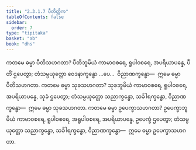 ```yaml
---
title: "2.3.1.7 ပီတိတ္တိက"
tableOfContents: false
sidebar:
  order: 7
type: "tipitaka"
basket: "ab"
book: "dhs"
---
```



<DynamicBreadcrumb />

<Division number="1003" book="dhs" e="ch" v="29" p="207">

<Paragraph number="1668" book="dhs">
ကတမေ ဓမ္မာ ပီတိသဟဂတာ? ပီတိဘူမိယံ ကာမာဝစရေ, ရူပါဝစရေ, အပရိယာပန္နေ, ပီတိံ ဌပေတွာ; တံသမ္ပယုတ္တော ဝေဒနာက္ခန္ဓော …ပေ…  ဝိညာဏက္ခန္ဓော—  ဣမေ ဓမ္မာ ပီတိသဟဂတာ.
</Paragraph>

</Division>
<Division number="1004" book="dhs" e="ch" v="29" p="207">

<Paragraph number="1669" book="dhs">
ကတမေ ဓမ္မာ သုခသဟဂတာ? သုခဘူမိယံ ကာမာဝစရေ, ရူပါဝစရေ, အပရိယာပန္နေ, သုခံ ဌပေတွာ; တံသမ္ပယုတ္တော သညာက္ခန္ဓော, သင်္ခါရက္ခန္ဓော, ဝိညာဏက္ခန္ဓော—  ဣမေ ဓမ္မာ သုခသဟဂတာ.
</Paragraph>

</Division>
<Division number="1005" book="dhs" e="ch" v="29" p="207">

<Paragraph number="1670" book="dhs">
ကတမေ ဓမ္မာ ဥပေက္ခာသဟဂတာ? ဥပေက္ခာဘူမိယံ ကာမာဝစရေ, ရူပါဝစရေ, အရူပါဝစရေ, အပရိယာပန္နေ, ဥပေက္ခံ ဌပေတွာ; တံသမ္ပယုတ္တော သညာက္ခန္ဓော, သင်္ခါရက္ခန္ဓော, ဝိညာဏက္ခန္ဓော—  ဣမေ ဓမ္မာ ဥပေက္ခာသဟဂတာ.
</Paragraph>
</Division>